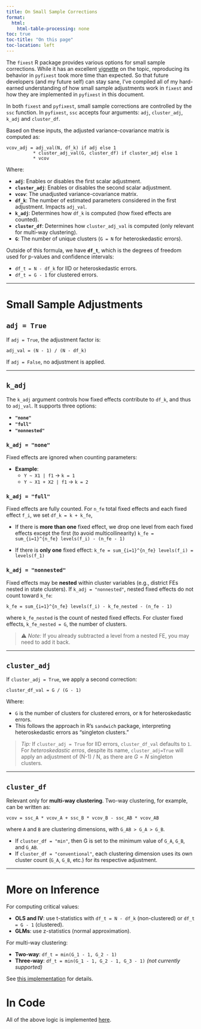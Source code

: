 ```yaml
---
title: On Small Sample Corrections
format:
  html:
    html-table-processing: none
toc: true
toc-title: "On this page"
toc-location: left
---
```


The `fixest` R package provides various options for small sample corrections. While it has an excellent [vignette](https://cran.r-project.org/web/packages/fixest/vignettes/standard_errors.html) on the topic, reproducing its behavior in `pyfixest` took more time than expected. So that future developers (and my future self) can stay sane, I’ve compiled all of my hard-earned understanding of how small sample adjustments work in `fixest` and how they are implemented in `pyfixest` in this document.

In both `fixest` and `pyfixest`, small sample corrections are controlled by the `ssc` function. In `pyfixest`, `ssc` accepts four arguments: `adj`, `cluster_adj`, `k_adj` and `cluster_df`.

Based on these inputs, the adjusted variance-covariance matrix is computed as:

```
vcov_adj = adj_val(N, df_k) if adj else 1
          * cluster_adj_val(G, cluster_df) if cluster_adj else 1
          * vcov
```

Where:

- **`adj`**: Enables or disables the first scalar adjustment.
- **`cluster_adj`**: Enables or disables the second scalar adjustment.
- **`vcov`**: The unadjusted variance-covariance matrix.
- **`df_k`**: The number of estimated parameters considered in the first adjustment. Impacts `adj_val`.
- **`k_adj`**: Determines how `df_k` is computed (how fixed effects are counted).
- **`cluster_df`**: Determines how `cluster_adj_val` is computed (only relevant for multi-way clustering).
- **`G`**: The number of unique clusters (`G = N` for heteroskedastic errors).

Outside of this formula, we have **`df_t`**, which is the degrees of freedom used for p-values and confidence intervals:

- `df_t = N - df_k` for IID or heteroskedastic errors.
- `df_t = G - 1` for clustered errors.

---

# Small Sample Adjustments

## `adj = True`

If `adj = True`, the adjustment factor is:

`adj_val = (N - 1) / (N - df_k)`

If `adj = False`, no adjustment is applied.

---

## `k_adj`

The `k_adj` argument controls how fixed effects contribute to `df_k`, and thus to `adj_val`. It supports three options:

- **`"none"`**
- **`"full"`**
- **`"nonnested"`**

### `k_adj = "none"`

Fixed effects are ignored when counting parameters:

- **Example**:
  - `Y ~ X1 | f1` → `k = 1`
  - `Y ~ X1 + X2 | f1` → `k = 2`

### `k_adj = "full"`

Fixed effects are fully counted. For `n_fe` total fixed effects and each fixed effect `f_i`, we set `df_k = k + k_fe`,


- If there is **more than one** fixed effect, we drop one level from each fixed effects except the first (to avoid multicollinearity)
  `k_fe = sum_{i=1}^{n_fe} levels(f_i) - (n_fe - 1)`

- If there is **only one** fixed effect:
  `k_fe = sum_{i=1}^{n_fe} levels(f_i) = levels(f_1)`

### `k_adj = "nonnested"`

Fixed effects may be **nested** within cluster variables (e.g., district FEs nested in state clusters). If `k_adj = "nonnested"`, nested fixed effects do not count toward `k_fe`:

`k_fe = sum_{i=1}^{n_fe} levels(f_i) - k_fe_nested - (n_fe - 1)`

where `k_fe_nested` is the count of nested fixed effects. For cluster fixed effects, `k_fe_nested = G`, the number of clusters.

> ⚠️ *Note:* If you already subtracted a level from a nested FE, you may need to add it back.

---

## `cluster_adj`

If `cluster_adj = True`, we apply a second correction:

`cluster_df_val = G / (G - 1)`

Where:

- `G` is the number of clusters for clustered errors, or `N` for heteroskedastic errors.
- This follows the approach in R’s `sandwich` package, interpreting heteroskedastic errors as “singleton clusters.”

> *Tip:* If `cluster_adj = True` for IID errors, `cluster_df_val` defaults to `1`. For *heteroskedastic erros*, despite its name, `cluster_adj=True` will apply an adjustment of (N-1) / N, as there are $G = N$ singleton clusters.

---

## `cluster_df`

Relevant only for **multi-way clustering**. Two-way clustering, for example, can be written as:

`vcov = ssc_A * vcov_A + ssc_B * vcov_B - ssc_AB * vcov_AB`

where `A` and `B` are clustering dimensions, with `G_AB > G_A > G_B`.

- If `cluster_df = "min"`, then G is set to the minimum value of `G_A`, `G_B`, and `G_AB`.
- If `cluster_df = "conventional"`, each clustering dimension uses its own cluster count (`G_A`, `G_B`, etc.) for its respective adjustment.

---

# More on Inference

For computing critical values:

- **OLS and IV**: use t-statistics with `df_t = N - df_k` (non-clustered) or `df_t = G - 1` (clustered).
- **GLMs**: use z-statistics (normal approximation).

For multi-way clustering:

- **Two-way**: `df_t = min(G_1 - 1, G_2 - 1)`
- **Three-way**: `df_t = min(G_1 - 1, G_2 - 1, G_3 - 1)` *(not currently supported)*

See [this implementation](https://github.com/py-econometrics/pyfixest/blob/864da9c0d1797aff70e3f5b420e4c73f7256642d/pyfixest/estimation/feols_.py#L851) for details.

# In Code

All of the above logic is implemented [here](https://github.com/py-econometrics/pyfixest/blob/69acf9d22eab4300853d80264ee6d01bc4bdcb35/pyfixest/utils/utils.py#L108).
